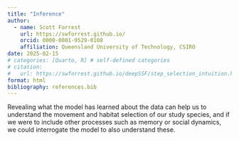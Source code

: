 ```yaml
---
title: "Inference"
author:
  - name: Scott Forrest
    url: https://swforrest.github.io/
    orcid: 0000-0001-9529-0108
    affiliation: Queensland University of Technology, CSIRO
date: 2025-02-15
# categories: [Quarto, R] # self-defined categories
# citation: 
#   url: https://swforrest.github.io/deepSSF/step_selection_intuition.html
format: html
bibliography: references.bib
---
```


Revealing what the model has learned about the data can help us to understand the movement and habitat selection of our study species, and if we were to include other processes such as memory or social dynamics, we could interrogate the model to also understand these. 